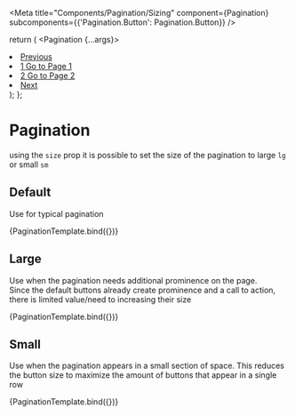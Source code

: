

<Meta 
    title="Components/Pagination/Sizing" 
    component={Pagination} 
    subcomponents={{'Pagination.Button': Pagination.Button}}
/>

  return (
    <Pagination {...args}>
        <li><a href="#" rel="prev">Previous</a></li>
        <li><a href="#">1 <span class="wb-inv">Go to Page 1</span></a></li>
        <li><a href="#">2 <span class="wb-inv">Go to Page 2</span></a></li>
        <li><a href="#" rel="next">Next</a></li>
    </Pagination>
  );
};

# Pagination

using the `size` prop it is possible to set the size of the pagination to large `lg` or small `sm`

## Default

Use for typical pagination

<Canvas>
    <Story name="Default" args={{children: ''}}>
        {PaginationTemplate.bind({})}
    </Story>
</Canvas>

## Large

Use when the pagination needs additional prominence on the page. <br/>Since the default buttons already create prominence and a call to action, there is limited value/need to increasing their size

<Canvas>
    <Story name="Large" args={{children: '', size: 'lg'}}>
        {PaginationTemplate.bind({})}
    </Story>
</Canvas>

## Small

Use when the pagination appears in a small section of space. This reduces the button size to maximize the amount of buttons that appear in a single row

<Canvas>
    <Story name="Small" args={{children: '', size: 'sm'}}>
        {PaginationTemplate.bind({})}
    </Story>
</Canvas>